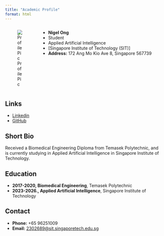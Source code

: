 ```yaml
---
title: "Academic Profile"
format: html
---
```



:::{.columns}
:::{.column width="20%"}
![Profile Pic](imgs/profile.jpg)
:::

:::{.column width="80%"}
- **Nigel Ong**
- Student
- Applied Artificial Intelligence  
- [Singapore Institute of Technology (SIT)] 
- **Address:** 172 Ang Mo Kio Ave 8, Singapore 567739
:::

:::

## Links
- [Linkedin](https://www.linkedin.com/in/ong-ju-en-nigel-45276b1b2/)
- [GitHub](https://github.com/mcspicyupsized)

## Short Bio
Received a Biomedical Engineering Diploma from Temasek Polytechnic, and is currently studying in Applied Artificial Intelligence in Singapore Institute of Technology.

## Education    
- **2017-2020, Biomedical Engineering**, Temasek Polytechnic
- **2023-2026., Applied Artificial Intelligence**, Singapore Institute of Technology


## Contact
- **Phone:** +65 96251009
- **Email:** [2302689@sit.singaporetech.edu.sg](mailto:2302689@sit.singaporetech.edu.sg)

